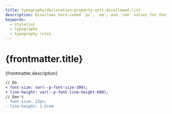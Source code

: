 ```yaml
---
title: typography/declaration-property-unit-disallowed-list
description: Disallows hard-coded `px`, `em`, and `rem` values for font-size and line-height properties.
keywords:
  - stylelint
  - typography
  - typography rules
---
```



# {frontmatter.title}

<Lede>{frontmatter.description}</Lede>

<RulePreamble category="typography" />

```diff
// Do
+ font-size: var(--p-font-size-300);
+ line-height: var(--p-font-line-height-600);
// Don't
- font-size: 12px;
- line-height: 1.5rem
```

<RulePostamble />
